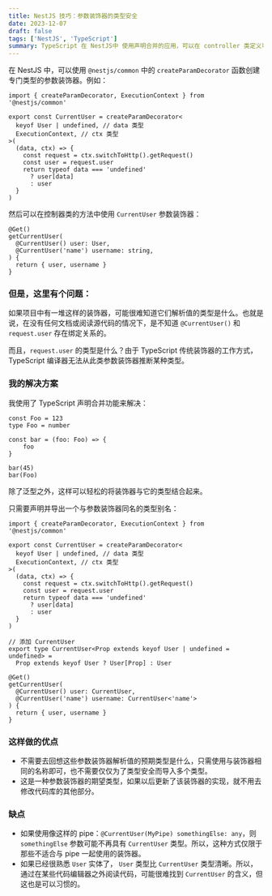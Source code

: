 ```yaml
---
title: NestJS 技巧：参数装饰器的类型安全
date: 2023-12-07
draft: false
tags: ['NestJS', 'TypeScript']
summary: TypeScript 在 NestJS中 使用声明合并的应用，可以在 controller 类定义可读性更好、更方便维护的期望类型
---
```


在 NestJS 中，可以使用 `@nestjs/common` 中的 `createParamDecorator` 函数创建专门类型的参数装饰器。例如：

```
import { createParamDecorator, ExecutionContext } from '@nestjs/common'

export const CurrentUser = createParamDecorator<
  keyof User | undefined, // data 类型
  ExecutionContext, // ctx 类型
>(
  (data, ctx) => {
    const request = ctx.switchToHttp().getRequest()
    const user = request.user
    return typeof data === 'undefined'
      ? user[data]
      : user
  }
)
```

然后可以在控制器类的方法中使用 `CurrentUser` 参数装饰器：

```
@Get()
getCurrentUser(
  @CurrentUser() user: User,
  @CurrentUser('name') username: string,
) {
  return { user, username }
}
```

### 但是，这里有个问题：

如果项目中有一堆这样的装饰器，可能很难知道它们解析值的类型是什么。也就是说，在没有任何文档或阅读源代码的情况下，是不知道 `@CurrentUser()` 和 `request.user` 存在绑定关系的。

而且，`request.user` 的类型是什么？由于 TypeScript 传统装饰器的工作方式，TypeScript 编译器无法从此类参数装饰器推断某种类型。

### 我的解决方案

我使用了 TypeScript 声明合并功能来解决：

```
const Foo = 123
type Foo = number

const bar = (foo: Foo) => {
    foo
}

bar(45)
bar(Foo)
```

除了泛型之外，这样可以轻松的将装饰器与它的类型结合起来。

只需要声明并导出一个与参数装饰器同名的类型别名：

```
import { createParamDecorator, ExecutionContext } from '@nestjs/common'

export const CurrentUser = createParamDecorator<
  keyof User | undefined, // data 类型
  ExecutionContext, // ctx 类型
>(
  (data, ctx) => {
    const request = ctx.switchToHttp().getRequest()
    const user = request.user
    return typeof data === 'undefined'
      ? user[data]
      : user
  }
)

// 添加 CurrentUser
export type CurrentUser<Prop extends keyof User | undefined = undefined> =
  Prop extends keyof User ? User[Prop] : User
```

```
@Get()
getCurrentUser(
  @CurrentUser() user: CurrentUser,
  @CurrentUser('name') username: CurrentUser<'name'>
) {
  return { user, username }
}
```

### 这样做的优点

- 不需要去回想这些参数装饰器解析值的预期类型是什么，只需使用与装饰器相同的名称即可，也不需要仅仅为了类型安全而导入多个类型。
- 这是一种参数装饰器的期望类型，如果以后更新了该装饰器的实现，就不用去修改代码库的其他部分。

### 缺点

- 如果使用像这样的 pipe：`@CurrentUser(MyPipe) somethingElse: any`，则 `somethingElse` 参数可能不再具有 `CurrentUser` 类型。所以，这种方式仅限于那些不适合与 pipe 一起使用的装饰器。
- 如果已经很熟悉 `User` 实体了， `User` 类型比 `CurrentUser` 类型清晰。所以，通过在某些代码编辑器之外阅读代码，可能很难找到 `CurrentUser` 的含义，但这也是可以习惯的。
